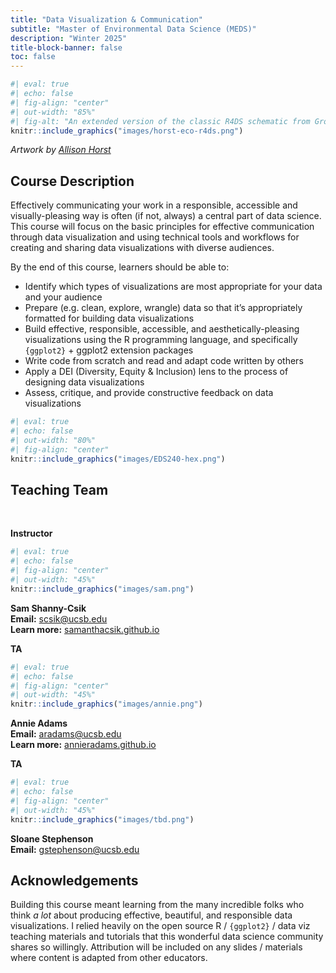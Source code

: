 ```yaml
---
title: "Data Visualization & Communication"
subtitle: "Master of Environmental Data Science (MEDS)"
description: "Winter 2025"
title-block-banner: false
toc: false
---
```


```r
#| eval: true 
#| echo: false
#| fig-align: "center"
#| out-width: "85%" 
#| fig-alt: "An extended version of the classic R4DS schematic from Grolemund & Wickham, with environmental data science, communities, and communication added."
knitr::include_graphics("images/horst-eco-r4ds.png")
```

:::{.gray-text .center-text}
*Artwork by [Allison Horst](https://allisonhorst.com/)*
:::

## Course Description

Effectively communicating your work in a responsible, accessible and visually-pleasing way is often (if not, always) a central part of data science. This course will focus on the basic principles for effective communication through data visualization and using technical tools and workflows for creating and sharing data visualizations with diverse audiences. 

::: {.grid}
::: {.g-col-12 .g-col-md-7}
By the end of this course, learners should be able to: 

- Identify which types of visualizations are most appropriate for your data and your audience
- Prepare (e.g. clean, explore, wrangle) data so that it's appropriately formatted for building data visualizations
- Build effective, responsible, accessible, and aesthetically-pleasing visualizations using the R programming language, and specifically `{ggplot2}` + ggplot2 extension packages
- Write code from scratch and read and adapt code written by others
- Apply a DEI (Diversity, Equity & Inclusion) lens to the process of designing data visualizations
- Assess, critique, and provide constructive feedback on data visualizations
:::

::: {.g-col-12 .g-col-md-5}
```r
#| eval: true
#| echo: false
#| out-width: "80%"
#| fig-align: "center"
knitr::include_graphics("images/EDS240-hex.png")
```
:::
::::

## Teaching Team

<br>

::: {.grid}
::: {.g-col-12 .g-col-md-4}

::: {.center-text .body-text-l}
**Instructor**
:::

```r
#| eval: true 
#| echo: false
#| fig-align: "center"
#| out-width: "45%" 
knitr::include_graphics("images/sam.png")
```

::: {.center-text}
[**Sam Shanny-Csik**]{.teal-text}  
**Email:** [scsik@ucsb.edu](mailto::scsik@ucsb.edu)  
**Learn more:** [samanthacsik.github.io](https://samanthacsik.github.io/)  
:::

:::

::: {.g-col-12 .g-col-md-4}

::: {.center-text .body-text-l}
**TA**
:::

```r
#| eval: true 
#| echo: false
#| fig-align: "center"
#| out-width: "45%" 
knitr::include_graphics("images/annie.png")
```

::: {.center-text}
[**Annie Adams**]{.teal-text}  
**Email:** [aradams@ucsb.edu](mailto::aradams@ucsb.edu)  
**Learn more:** [annieradams.github.io](https://annieradams.github.io/)  
:::

:::

::: {.g-col-12 .g-col-md-4}

::: {.center-text .body-text-l}
**TA**
:::

```r
#| eval: true 
#| echo: false
#| fig-align: "center"
#| out-width: "45%" 
knitr::include_graphics("images/tbd.png")
```

::: {.center-text}
[**Sloane Stephenson**]{.teal-text}  
**Email:** [gstephenson@ucsb.edu](mailto::gstephenson@ucsb.edu)
<!-- **Learn more:** tbd -->
:::

:::
:::

## Acknowledgements

Building this course meant learning from the many incredible folks who think *a lot* about producing effective, beautiful, and responsible data visualizations. I relied heavily on the open source R / `{ggplot2}` / data viz teaching materials and tutorials that this wonderful data science community shares so willingly. Attribution will be included on any slides / materials where content is adapted from other educators. 
